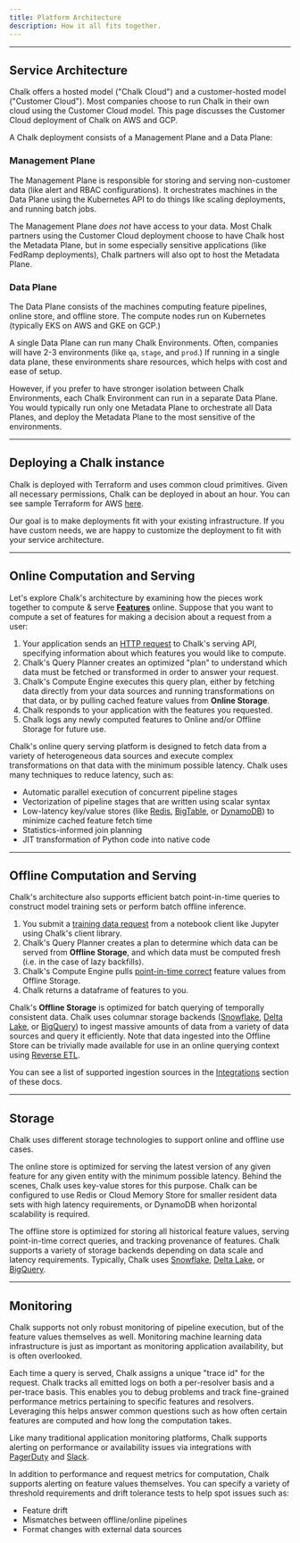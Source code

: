 ```yaml
---
title: Platform Architecture
description: How it all fits together.
---
```



---

## Service Architecture

Chalk offers a hosted model ("Chalk Cloud") and
a customer-hosted model ("Customer Cloud").
Most companies choose to run Chalk in their own
cloud using the Customer Cloud model.
This page discusses the Customer Cloud deployment of Chalk on AWS and GCP.

A Chalk deployment consists of a Management Plane and a Data Plane:

<ServiceDiagramSwitcher />

### Management Plane

The Management Plane is responsible for storing and serving
non-customer data (like alert and RBAC configurations).
It orchestrates machines in the Data Plane using the
Kubernetes API to do things like scaling deployments,
and running batch jobs.

The Management Plane _does not_ have access to your data.
Most Chalk partners using the Customer Cloud deployment
choose to have Chalk host the Metadata Plane, but in some
especially sensitive applications (like FedRamp deployments),
Chalk partners will also opt to host the Metadata Plane.

### Data Plane

The Data Plane consists of the machines computing feature
pipelines, online store, and offline store.
The compute nodes run on Kubernetes (typically EKS on AWS and GKE on GCP.)

A single Data Plane can run many Chalk Environments.
Often, companies will have 2-3 environments (like `qa`, `stage`, and `prod`.)
If running in a single data plane, these environments
share resources, which helps with cost and ease of setup.

However, if you prefer to have stronger isolation between
Chalk Environments, each Chalk Environment can run in a
separate Data Plane. You would typically run only one
Metadata Plane to orchestrate all Data Planes, and deploy
the Metadata Plane to the most sensitive of the environments.

---

## Deploying a Chalk instance

Chalk is deployed with Terraform and uses common cloud primitives.
Given all necessary permissions, Chalk can be deployed in about an
hour. You can see sample Terraform for AWS
[here](https://github.com/chalk-ai/terraform-samples/tree/main/aws/).

Our goal is to make deployments fit with your existing infrastructure.
If you have custom needs, we are happy to customize the deployment to
fit with your service architecture.

---

## Online Computation and Serving

<ArchitectureDiagram />

Let's explore Chalk's architecture by examining how the pieces work
together to compute & serve **[Features](/docs/features)** online.
Suppose that you want to compute a set of features for making a
decision about a request from a user:

1. Your application sends an [HTTP request](/docs/query-basics) to Chalk's serving API, specifying information about which features you would like to compute.
2. Chalk's Query Planner creates an optimized "plan" to understand which data must be fetched or transformed in order to answer your request.
3. Chalk's Compute Engine executes this query plan, either by fetching data directly from your data sources and running transformations on that data, or by pulling cached feature values from **Online Storage**.
4. Chalk responds to your application with the features you requested.
5. Chalk logs any newly computed features to Online and/or Offline Storage for future use.

Chalk's online query serving platform is designed to fetch data from a
variety of heterogeneous data sources and execute complex
transformations on that data with the minimum possible latency. Chalk
uses many techniques to reduce latency, such as:

- Automatic parallel execution of concurrent pipeline stages
- Vectorization of pipeline stages that are written using scalar syntax
- Low-latency key/value stores (like [Redis](https://redis.com/), [BigTable](https://cloud.google.com/bigtable), or [DynamoDB](https://aws.amazon.com/dynamodb/)) to minimize cached feature fetch time
- Statistics-informed join planning
- JIT transformation of Python code into native code

---

## Offline Computation and Serving

Chalk's architecture also supports efficient batch point-in-time queries to construct model
training sets or perform batch offline inference.

1. You submit a [training data request](/docs/training-client) from a notebook client like Jupyter using Chalk's client library.
2. Chalk's Query Planner creates a plan to determine which data can be served from **Offline Storage**, and which data must be computed fresh (i.e. in the case of lazy backfills).
3. Chalk's Compute Engine pulls [point-in-time correct](/docs/temporal-consistency) feature values from Offline Storage.
4. Chalk returns a dataframe of features to you.

Chalk's **Offline Storage** is optimized for batch querying of temporally consistent data.
Chalk uses columnar storage backends ([Snowflake](https://snowflake.com/),
[Delta Lake](https://delta.io/), or [BigQuery](https://cloud.google.com/bigquery))
to ingest massive amounts of data from a variety of data sources and query it efficiently.
Note that data ingested into the Offline Store can be trivially made available for use
in an online querying context using [Reverse ETL](/docs/reverse-etl).

You can see a list of supported ingestion sources in the [Integrations](/docs/integrations) section of these docs.

---

## Storage

Chalk uses different storage technologies to support online and offline use cases.

The online store is optimized for serving the latest version of any given feature for any
given entity with the minimum possible latency. Behind the scenes, Chalk uses key-value
stores for this purpose. Chalk can be configured to use Redis or Cloud Memory Store for
smaller resident data sets with high latency requirements, or DynamoDB when horizontal
scalability is required.

The offline store is optimized for storing all historical feature values, serving
point-in-time correct queries, and tracking provenance of features. Chalk supports
a variety of storage backends depending on data scale and latency requirements.
Typically, Chalk uses [Snowflake](https://snowflake.com/), [Delta Lake](https://delta.io/),
or [BigQuery](https://cloud.google.com/bigquery).

---

## Monitoring

Chalk supports not only robust monitoring of pipeline execution, but of the feature values
themselves as well. Monitoring machine learning data infrastructure is just as important as
monitoring application availability, but is often overlooked.

Each time a query is served, Chalk assigns a unique "trace id" for the request. Chalk
tracks all emitted logs on both a per-resolver basis and a per-trace basis.
This enables you to debug problems and track fine-grained performance metrics
pertaining to specific features and resolvers. Leveraging this helps answer common
questions such as how often certain features are computed and how long the computation takes.

Like many traditional application monitoring platforms, Chalk supports alerting
on performance or availability issues via integrations with [PagerDuty](https://www.pagerduty.com/) and [Slack](https://slack.com/).

In addition to performance and request metrics for computation, Chalk supports
alerting on feature values themselves. You can specify a variety of threshold
requirements and drift tolerance tests to help spot issues such as:

- Feature drift
- Mismatches between offline/online pipelines
- Format changes with external data sources
